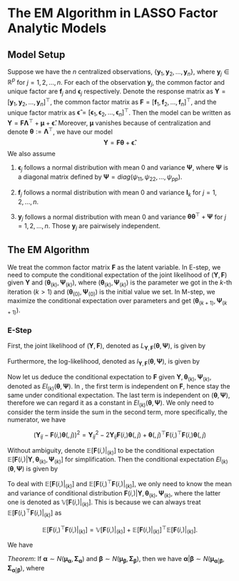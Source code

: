# The EM Algorithm in LASSO Factor Analytic Models

## Model Setup

Suppose we have the $n$ centralized observations, $\{\boldsymbol{y}_1,\boldsymbol{y}_2,\dots,\boldsymbol{y}_n\}$, where $\boldsymbol{y}_j\in \mathbb{R}^p$ for $j=1,2,\dots,n$. For each of the observation $\boldsymbol{y}_j$, the common factor and unique factor are $\boldsymbol{f}_j$ and $\boldsymbol{\epsilon}_j$ respectively. Denote the response matrix as $\boldsymbol{Y}=[\boldsymbol{y}_1,\boldsymbol{y}_2,\dots,\boldsymbol{y}_n]^\top$, the common factor matrix as $\boldsymbol{F}=[\boldsymbol{f}_1,\boldsymbol{f}_2,\dots,\boldsymbol{f}_n]^\top$, and the unique factor matrix as $\boldsymbol{\hat\epsilon}=[\boldsymbol{\epsilon}_1,\boldsymbol{\epsilon}_2,\dots,\boldsymbol{\epsilon}_n]^\top$. Then the model can be written as $\boldsymbol{Y}=\boldsymbol{F}\boldsymbol{\Lambda}^\top+\boldsymbol{\mu}+\boldsymbol{\hat\epsilon}.$ Moreover, $\boldsymbol{\mu}$ vanishes because of centralization and denote $\boldsymbol{\theta}:=\boldsymbol{\Lambda}^\top$, we have our model $$
\boldsymbol{Y}=\boldsymbol{F}\boldsymbol{\theta}+\boldsymbol{\hat\epsilon}.
$$ We also assume

1.  $\boldsymbol{\epsilon}_j$ follows a normal distribution with mean $0$ and variance $\boldsymbol{\Psi}$, where $\boldsymbol{\Psi}$ is a diagonal matrix defined by $\boldsymbol{\Psi}=diag(\psi_{11},\psi_{22},\dots,\psi_{pp})$.

2.  $\boldsymbol{f}_j$ follows a normal distribution with mean $0$ and variance $\boldsymbol{I}_k$ for $j=1,2,\dots,n$.

3.  $\boldsymbol{y}_j$ follows a normal distribution with mean $0$ and variance $\boldsymbol{\theta}\boldsymbol{\theta}^\top+\boldsymbol{\Psi}$ for $j=1,2,\dots,n$. Those $\boldsymbol{y}_j$ are pairwisely independent.

## The EM Algorithm

We treat the common factor matrix $\boldsymbol{F}$ as the latent variable. In E-step, we need to compute the conditional expectation of the joint likelihood of $(\boldsymbol{Y},\boldsymbol{F})$ given $\boldsymbol{Y}$ and $(\boldsymbol{\theta}_{(k)},\boldsymbol{\Psi}_{(k)})$, where $(\boldsymbol{\theta}_{(k)},\boldsymbol{\Psi}_{(k)})$ is the parameter we got in the $k$-th iteration ($k>1$) and $(\boldsymbol{\theta}_{(0)},\boldsymbol{\Psi}_{(0)})$ is the initial value we set. In M-step, we maximize the conditional expectation over parameters and get $(\boldsymbol{\theta}_{(k+1)},\boldsymbol{\Psi}_{(k+1)})$.

### E-Step

First, the joint likelihood of $(\boldsymbol{Y},\boldsymbol{F})$, denoted as $L_{\boldsymbol{Y},\boldsymbol{F}}(\boldsymbol{\theta},\boldsymbol{\Psi})$, is given by

```{=tex}
\begin{align*}
L_{\boldsymbol{Y},\boldsymbol{F}}(\boldsymbol{\theta},\boldsymbol{\Psi})=&\prod_{i=1}^nf(\boldsymbol{y}_i,\boldsymbol{f}_i)\\
=&\prod_{i=1}^nf(\boldsymbol{y}_i|\boldsymbol{f}_i)f(\boldsymbol{f}_i)\\
=&\prod_{i=1}^nN(\boldsymbol{y}_i;\boldsymbol{\Lambda}\boldsymbol{f}_i,\boldsymbol{\Psi})N(\boldsymbol{f}_i;\boldsymbol{0}_k,\boldsymbol{I}_k)\\
=&\prod_{i=1}^n[(2\pi)^{-\frac{p}{2}}\det(\boldsymbol{\Psi})^{-\frac{1}{2}}\exp\{-\frac{1}{2}(\boldsymbol{y}_i-\boldsymbol{\Lambda}\boldsymbol{f}_i)^\top\boldsymbol{\Psi}^{-1}\\
&(\boldsymbol{y}_i-\boldsymbol{\Lambda}\boldsymbol{f}_i)\}][(2\pi)^{-\frac{k}{2}}\det({\boldsymbol{I}_k})^{-\frac{1}{2}}\exp\{-\frac{1}{2}\boldsymbol{f}_i^\top\boldsymbol{I}_k^{-1}\boldsymbol{f}_i\}]\\
= &(2\pi)^{-\frac{n}{2}(p+k)}(\prod_{i=1}^p\psi_{jj})^{-\frac{n}{2}}\exp\{-\frac{1}{2}\sum_{i=1}^n\sum_{j=1}^p\frac{(\boldsymbol{Y}_{ij}-\boldsymbol{F}(i,)\boldsymbol{\theta}(,j))^2}{\psi_{jj}}\}\\
&\exp\{-\frac{1}{2}\sum_{i=1}^n\boldsymbol{F}(i,)\boldsymbol{F}(i,)^\top\}.
\end{align*}
```
Furthermore, the log-likelihood, denoted as $l_{\boldsymbol{Y},\boldsymbol{F}}(\boldsymbol{\theta},\boldsymbol{\Psi})$, is given by

```{=tex}
\begin{equation}
l_{\boldsymbol{Y},\boldsymbol{F}}(\boldsymbol{\theta},\boldsymbol{\Psi})=-\frac{n}{2}\sum_{j=1}^p\log{\psi_{jj}}-\frac{1}{2}\sum_{i=1}^n\sum_{j=1}^p\frac{(\boldsymbol{Y}_{ij}-\boldsymbol{F}(i,)\boldsymbol{\theta}(,j))^2}{\psi_{jj}}-\frac{1}{2}\sum_{i=1}^n\boldsymbol{F}(i,)\boldsymbol{F}(i,)^\top+\text{constant}.
\label{ll}
\end{equation}
```
Now let us deduce the conditional expectation to $\boldsymbol{F}$ given $\boldsymbol{Y},\boldsymbol{\theta}_{(k)},\boldsymbol{\Psi}_{(k)}$, denoted as $El_{(k)}(\boldsymbol{\theta},\boldsymbol{\Psi})$. In \ref{ll}, the first term is independent on $\boldsymbol{F}$, hence stay the same under conditional expectation. The last term is independent on $(\boldsymbol{\theta},\boldsymbol{\Psi})$, therefore we can regard it as a constant in $El_{(k)}(\boldsymbol{\theta},\boldsymbol{\Psi})$. We only need to consider the term inside the sum in the second term, more specifically, the numerator, we have

$$
(\boldsymbol{Y}_{ij}-\boldsymbol{F}(i,)\boldsymbol{\theta}(,j))^2 = \boldsymbol{Y}_{ij}^2 - 2 \boldsymbol{Y}_{ij}\boldsymbol{F}(i,)\boldsymbol{\theta}(,j)+\boldsymbol{\theta}(,j)^\top \boldsymbol{F}(i,)^\top\boldsymbol{F}(i,)\boldsymbol{\theta}(,j)
$$

Without ambiguity, denote $\mathbb{E}[\boldsymbol{F}(i,)|_{(k)}]$ to be the conditional expectation $\mathbb{E}[\boldsymbol{F}(i,)|\boldsymbol{Y},\boldsymbol{\theta}_{(k)},\boldsymbol{\Psi}_{(k)}]$ for simplification. Then the conditional expectation $El_{(k)}(\boldsymbol{\theta},\boldsymbol{\Psi})$ is given by \begin{align*}
El_{(k)}(\boldsymbol{\theta},\boldsymbol{\Psi})=&\text{constant}-\frac{n}{2}\sum_{j=1}^p\log{\psi_{jj}}-\\
&\frac{1}{2}\sum_{i=1}^n\sum_{j=1}^p\frac{\boldsymbol{Y}_{ij}^2 - 2 \boldsymbol{Y}_{ij}\mathbb{E}[\boldsymbol{F}(i,)|_{(k)}]\boldsymbol{\theta}(,j)+\boldsymbol{\theta}(,j)^\top \mathbb{E}[\boldsymbol{F}(i,)^\top\boldsymbol{F}(i,)|_{(k)}]\boldsymbol{\theta}(,j)}{\psi_{jj}}\\
\end{align*}

To deal with $\mathbb{E}[\boldsymbol{F}(i,)|_{(k)}]$ and $\mathbb{E}[\boldsymbol{F}(i,)^\top\boldsymbol{F}(i,)|_{(k)}]$, we only need to know the mean and variance of conditional distribution $\boldsymbol{F}(i,)|\boldsymbol{Y},\boldsymbol{\theta}_{(k)},\boldsymbol{\Psi}_{(k)}$, where the latter one is denoted as $\mathbb{V}[\boldsymbol{F}(i,)|_{(k)}]$. This is because we can always treat $\mathbb{E}[\boldsymbol{F}(i,)^\top\boldsymbol{F}(i,)|_{(k)}]$ as

$$
\mathbb{E}[\boldsymbol{F}(i,)^\top\boldsymbol{F}(i,)|_{(k)}]= \mathbb{V}[\boldsymbol{F}(i,)|_{(k)}]+ \mathbb{E}[\boldsymbol{F}(i,)|_{(k)}]^\top\mathbb{E}[\boldsymbol{F}(i,)|_{(k)}].
$$

We have

*Theorem*: If $\boldsymbol{\alpha}\sim N(\boldsymbol{\mu}_\boldsymbol{\alpha},\boldsymbol{\Sigma_\boldsymbol{\alpha}})$ and $\boldsymbol{\beta}\sim N(\boldsymbol{\mu}_\boldsymbol{\beta},\boldsymbol{\Sigma}_\boldsymbol{\beta})$, then we have $\boldsymbol{\alpha}|\boldsymbol{\beta}\sim N(\boldsymbol{\mu}_{\boldsymbol{\alpha}|\boldsymbol{\beta}},\boldsymbol{\Sigma}_{\boldsymbol{\alpha}|\boldsymbol{\beta}})$, where \begin{align*}
& \boldsymbol{\mu}_{\boldsymbol{\alpha}|\boldsymbol{\beta}}=\boldsymbol{\mu}_\boldsymbol{\alpha}+\boldsymbol{Cov}[\boldsymbol{\alpha},\boldsymbol{\beta}]\boldsymbol{\Sigma}_\boldsymbol{\beta}^{-1}\boldsymbol{\beta}\\
& \boldsymbol{\Sigma}_{\boldsymbol{\alpha}|\boldsymbol{\beta}}= \boldsymbol{\Sigma}_\boldsymbol{\alpha}-\boldsymbol{Cov}[\boldsymbol{\alpha},\boldsymbol{\beta}]\boldsymbol{\Sigma}_\boldsymbol{\beta}^{-1}\boldsymbol{Cov}[\boldsymbol{\alpha},\boldsymbol{\beta}]^\top.

\end{align*}
